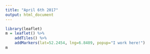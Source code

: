 ---
title: "April 6th 2017"
output: html_document
---
```{r, echo=FALSE, warning=FALSE}
library(leaflet)
m = leaflet() %>%
    addTiles() %>%
    addMarkers(lat=52.2454, lng=6.8489, popup="I work here!")
m

```

